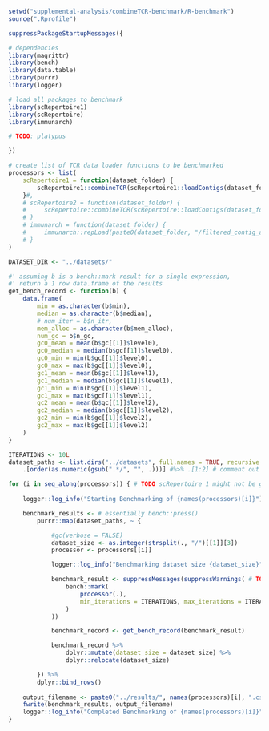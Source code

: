 ```r
setwd("supplemental-analysis/combineTCR-benchmark/R-benchmark")
source(".Rprofile")

suppressPackageStartupMessages({

# dependencies
library(magrittr)
library(bench)
library(data.table)
library(purrr)
library(logger)

# load all packages to benchmark
library(scRepertoire1)
library(scRepertoire)
library(immunarch)

# TODO: platypus

})
```

```r
# create list of TCR data loader functions to be benchmarked
processors <- list(
    scRepertoire1 = function(dataset_folder) {
        scRepertoire1::combineTCR(scRepertoire1::loadContigs(dataset_folder))
    }#,
    # scRepertoire2 = function(dataset_folder) {
    #     scRepertoire::combineTCR(scRepertoire::loadContigs(dataset_folder))
    # }
    # immunarch = function(dataset_folder) {
    #     immunarch::repLoad(paste0(dataset_folder, "/filtered_contig_annotations.csv"),)
    # }
)

DATASET_DIR <- "../datasets/"

#' assuming b is a bench::mark result for a single expression,
#' return a 1 row data.frame of the results
get_bench_record <- function(b) {
    data.frame(
        min = as.character(b$min),
        median = as.character(b$median),
        # num_iter = b$n_itr,
        mem_alloc = as.character(b$mem_alloc),
        num_gc = b$n_gc,
        gc0_mean = mean(b$gc[[1]]$level0),
        gc0_median = median(b$gc[[1]]$level0),
        gc0_min = min(b$gc[[1]]$level0),
        gc0_max = max(b$gc[[1]]$level0),
        gc1_mean = mean(b$gc[[1]]$level1),
        gc1_median = median(b$gc[[1]]$level1),
        gc1_min = min(b$gc[[1]]$level1),
        gc1_max = max(b$gc[[1]]$level1),
        gc2_mean = mean(b$gc[[1]]$level2),
        gc2_median = median(b$gc[[1]]$level2),
        gc2_min = min(b$gc[[1]]$level2),
        gc2_max = max(b$gc[[1]]$level2)
    )
}
```

```r
ITERATIONS <- 10L
dataset_paths <- list.dirs("../datasets", full.names = TRUE, recursive = FALSE) %>%
    .[order(as.numeric(gsub(".*/", "", .)))] #%>% .[1:2] # comment out for full benchmark

for (i in seq_along(processors)) { # TODO scRepertoire 1 might not be getting profiled correctly.
    
    logger::log_info("Starting Benchmarking of {names(processors)[i]}")

    benchmark_results <- # essentially bench::press()
        purrr::map(dataset_paths, ~ {

            #gc(verbose = FALSE)
            dataset_size <- as.integer(strsplit(., "/")[[1]][3])
            processor <- processors[[i]]

            logger::log_info("Benchmarking dataset size {dataset_size}")

            benchmark_result <- suppressMessages(suppressWarnings( # TODO: possibly need a tryCatch for out of memory errors
                bench::mark(
                    processor(.), 
                    min_iterations = ITERATIONS, max_iterations = ITERATIONS
                )
            ))

            benchmark_record <- get_bench_record(benchmark_result)

            benchmark_record %>%
                dplyr::mutate(dataset_size = dataset_size) %>%
                dplyr::relocate(dataset_size)

        }) %>%
        dplyr::bind_rows()
    
    output_filename <- paste0("../results/", names(processors)[i], ".csv")
    fwrite(benchmark_results, output_filename)
    logger::log_info("Completed Benchmarking of {names(processors)[i]}")
}
```
